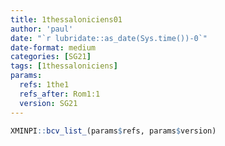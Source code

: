 ```yaml
---
title: 1thessaloniciens01
author: 'paul'
date: "`r lubridate::as_date(Sys.time())-0`"
date-format: medium
categories: [SG21]
tags: [1thessaloniciens]
params:
  refs: 1the1
  refs_after: Rom1:1
  version: SG21
---
```


```r
XMINPI::bcv_list_(params$refs, params$version)
```

